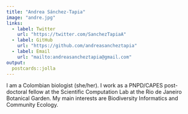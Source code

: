 ```yaml
---
title: "Andrea Sánchez-Tapia"
image: "andre.jpg"
links:
  - label: Twitter
    url: "https://twitter.com/SanchezTapiaA"
  - label: GitHub
    url: "https://github.com/andreasancheztapia"
  - label: Email
    url: "mailto:andreasancheztapia@gmail.com"
output:
  postcards::jolla
---
```

 
I am a Colombian biologist (she/her). I work as a PNPD/CAPES post-doctoral fellow at the Scientific Computation Lab at the Rio de Janeiro Botanical Garden. My main interests are Biodiversity Informatics and Community Ecology.
